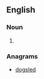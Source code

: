 ==English==

===Noun===
{{en-noun}}

# {{alternative spelling of|sled dog}}

===Anagrams===
* [[dogsled#English|dogsled]]
